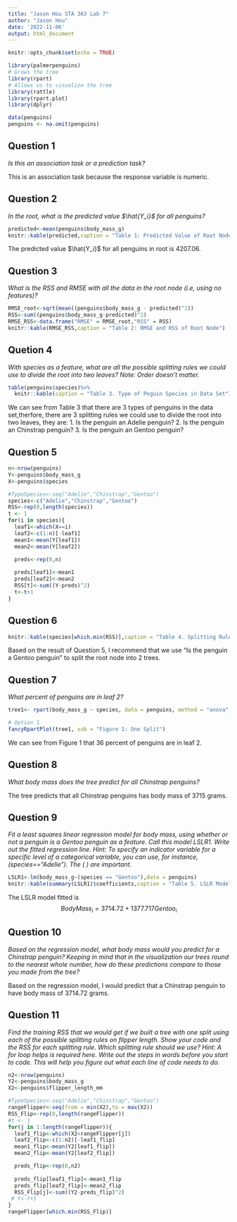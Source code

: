 ```yaml
---
title: "Jason Hou STA 363 Lab 7"
author: "Jason Hou"
date: '2022-11-06'
output: html_document
---
```


```r
knitr::opts_chunk$set(echo = TRUE)
```

```r
library(palmerpenguins)
# Grows the tree
library(rpart)
# Allows us to visualize the tree
library(rattle)
library(rpart.plot)
library(dplyr)
```

```r
data(penguins)
penguins <- na.omit(penguins)
```

## Question 1
*Is this an association task or a prediction task?*

This is an association task because the response variable is numeric.


## Question 2
*In the root, what is the predicted value $\hat{Y_i}$ for all penguins?*

```r
predicted<-mean(penguins$body_mass_g)
knitr::kable(predicted,caption = "Table 1: Predicted Value of Root Node")
```

The predicted value $\hat{Y_i}$ for all penguins in root is 4207.06.




## Question  3
*What is the RSS and RMSE with all the data in the root node (i.e, using no features)?*


```r
RMSE_root<-sqrt(mean((penguins$body_mass_g - predicted)^2))
RSS<-sum((penguins$body_mass_g-predicted)^2)
RMSE_RSS<-data.frame("RMSE" = RMSE_root,"RSS" = RSS)
knitr::kable(RMSE_RSS,caption = "Table 2: RMSE and RSS of Root Node")
```

## Quetion 4
*With species as a feature, what are all the possible splitting rules we could use to divide the root into two leaves? Note: Order doesn’t matter.*

```r
table(penguins$species)%>%
  knitr::kable(caption = "Table 3. Type of Peguin Species in Data Set")
```

We can see from  Table 3 that there are 3 types of penguins in the data set,therfore, there are 3 splitting rules we could use to divide the root into two leaves, they are:
1. Is the penguin an Adelie penguin?
2. Is the penguin an Chinstrap penguin?
3. Is the penguin an Gentoo penguin?

## Question 5

```r
n<-nrow(penguins)
Y<-penguins$body_mass_g
X<-penguins$species

#TypeSpecies<-seq("Adelie","Chinstrap","Gentoo")
species<-c("Adelie","Chinstrap","Gentoo")
RSS<-rep(0,length(species))
t <- 1
for(i in species){
  leaf1<-which(X==i)
  leaf2<-c(1:n)[-leaf1]
  mean1<-mean(Y[leaf1])
  mean2<-mean(Y[leaf2])

  preds<-rep(0,n)
  
  preds[leaf1]<-mean1
  preds[leaf2]<-mean2
  RSS[t]<-sum((Y-preds)^2)
  t<-t+1
}
```



## Question 6

```r
knitr::kable(species[which.min(RSS)],caption = "Table 4. Splitting Rule with Lowerst RSS")
```

Based on the result of Question 5, I recommend that we use "Is the penguin a Gentoo penguin" to split the root node into 2 trees. 


## Question 7
*What percent of penguins are in leaf 2?*

```r
tree1<- rpart(body_mass_g ~ species, data = penguins, method = "anova", maxdepth = 1)

# Option 1 
fancyRpartPlot(tree1, sub = "Figure 1: One Split")
```

We can see from Figure 1 that 36 percent of penguins are in leaf 2.

## Question 8
*What body mass does the tree predict for all Chinstrap penguins?*

The tree predicts that all Chinstrap penguins has body mass of 3715 grams.

## Question 9

*Fit a least squares linear regression model for body mass, using whether or not a penguin is a Gentoo penguin as a feature. Call this model LSLR1. Write out the fitted regression line. Hint: To specify an indicator variable for a specific level of a categorical variable, you can use, for instance, (species==“Adelie”). The ( ) are important.*

```r
LSLR1<-lm(body_mass_g~(species == "Gentoo"),data = penguins)
knitr::kable(summary(LSLR1)$coefficients,caption = "Table 5. LSLR Model Table with Species = \"Gentoo\"")
```

The LSLR model fitted is $$BodyMass_i = 3714.72+1377.717Gentoo_i$$


## Question 10
*Based on the regression model, what body mass would you predict for a Chinstrap penguin? Keeping in mind that in the visualization our trees round to the nearest whole number, how do these predictions compare to those you made from the tree?*

Based on the regression model, I would predict that a Chinstrap penguin to have body mass of 3714.72 grams. 


## Question 11
*Find the training RSS that we would get if we built a tree with one split using each of the possible splitting rules on flipper length. Show your code and the RSS for each splitting rule. Which splitting rule should we use? Hint: A for loop helps is required here. Write out the steps in words before you start to code. This will help you figure out what each line of code needs to do.*

```r
n2<-nrow(penguins)
Y2<-penguins$body_mass_g
X2<-penguins$flipper_length_mm

#TypeSpecies<-seq("Adelie","Chinstrap","Gentoo")
rangeFlipper<-seq(from = min(X2),to = max(X2))
RSS_Flip<-rep(0,length(rangeFlipper))
#t <- 1
for(j in 1:length(rangeFlipper)){
  leaf1_flip<-which(X2<rangeFlipper[j])
  leaf2_flip<-c(1:n2)[-leaf1_flip]
  mean1_flip<-mean(Y2[leaf1_flip])
  mean2_flip<-mean(Y2[leaf2_flip])

  preds_flip<-rep(0,n2)
  
  preds_flip[leaf1_flip]<-mean1_flip
  preds_flip[leaf2_flip]<-mean2_flip
  RSS_Flip[j]<-sum((Y2-preds_flip)^2)
 # t<-t+1
}
rangeFlipper[which.min(RSS_Flip)]
```

